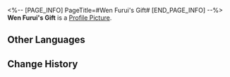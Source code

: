 <%-- [PAGE_INFO]
PageTitle=#Wen Furui's Gift#
[END_PAGE_INFO] --%>
{{Item Infobox
|id          = 140149
|image       = Item Wen Furui's Gift.png
|type        = Mission Item
|invCategory = Missions
|rarity      = 3
|effect      = 
|description = Gaily wrapped gift. From the appearance, it can be seen that a lot of thought was spent on packaging this gift. 
}}
{{Description|''"Giving disposable cutlery as a gift... You're implying that the recipient doesn't like to wash dishes."''}}
'''Wen Furui's Gift''' is a [[Profile Picture]].

==Other Languages==
{{Other Languages
|en   = Wen Furui's Gift
|zhs  = 温符瑞的礼物
|zht  = 溫符瑞的禮物
|ja   = 温符瑞のプレゼント
|ko   = 온부서의 선물
|es   = Regalo de Wen Furui
|fr   = Cadeau de Wen Furui
|ru   = Подарок Вэнь Фужуя
|th   = ของขวัญของ Wen Furui
|vi   = Món Quà Của Wen Furui
|de   = Wen Furuis Geschenk
|id   = Hadiah Wen Furui
|pt   = Presente de Wen Furui
}}

==Change History==
{{Change History|1.0}}